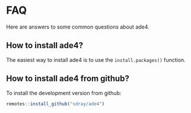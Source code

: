 # FAQ

Here are answers to some common questions about ade4.

## How to install ade4?

The easiest way to install ade4 is to use the `install.packages()` function.

## How to install ade4 from github?

To install the development version from github:

```r
remotes::install_github("sdray/ade4")
```
